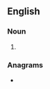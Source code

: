 ==English==

===Noun===
{{head|en|noun form}}

# {{plural of|en|catarrh}}

===Anagrams===
* {{anagrams|en|a=aachrrst|Carharts}}